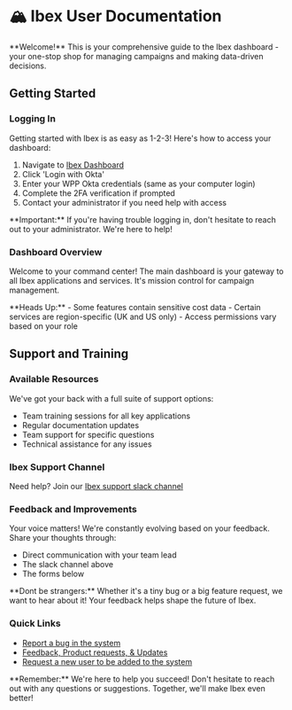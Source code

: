 
# 🏔️ Ibex User Documentation

<Callout type="info">
  **Welcome!** This is your comprehensive guide to the Ibex dashboard - your one-stop shop for managing campaigns and making data-driven decisions.
</Callout>

## Getting Started

### Logging In

Getting started with Ibex is as easy as 1-2-3! Here's how to access your dashboard:

1. Navigate to [Ibex Dashboard](https://ibex.goatagency.com/dashboard)
2. Click 'Login with Okta'
3. Enter your WPP Okta credentials (same as your computer login)
4. Complete the 2FA verification if prompted
5. Contact your administrator if you need help with access

<Callout type="warning">
  **Important:** If you're having trouble logging in, don't hesitate to reach out to your administrator. We're here to help!
</Callout>

### Dashboard Overview

Welcome to your command center! The main dashboard is your gateway to all Ibex applications and services. It's mission control for campaign management.

<Callout type="warning">
  **Heads Up:** 
  - Some features contain sensitive cost data
  - Certain services are region-specific (UK and US only)
  - Access permissions vary based on your role
</Callout>

## Support and Training

### Available Resources

We've got your back with a full suite of support options:
- Team training sessions for all key applications
- Regular documentation updates
- Team support for specific questions
- Technical assistance for any issues

### Ibex Support Channel

Need help? Join our [Ibex support slack channel](https://thegoatagency.slack.com/archives/C089WQJ69LM) 

### Feedback and Improvements

Your voice matters! We're constantly evolving based on your feedback. Share your thoughts through:
- Direct communication with your team lead
- The slack channel above
- The forms below

<Callout emoji="😶‍🌫️">
  **Dont be strangers:** Whether it's a tiny bug or a big feature request, we want to hear about it! Your feedback helps shape the future of Ibex.
</Callout>

### Quick Links

- [Report a bug in the system](/FeedbackForms/bugs)
- [Feedback, Product requests, & Updates](/FeedbackForms/feedback)
- [Request a new user to be added to the system](/FeedbackForms/AccessRequest)

<Callout type="info">
  **Remember:** We're here to help you succeed! Don't hesitate to reach out with any questions or suggestions. Together, we'll make Ibex even better!
</Callout>



